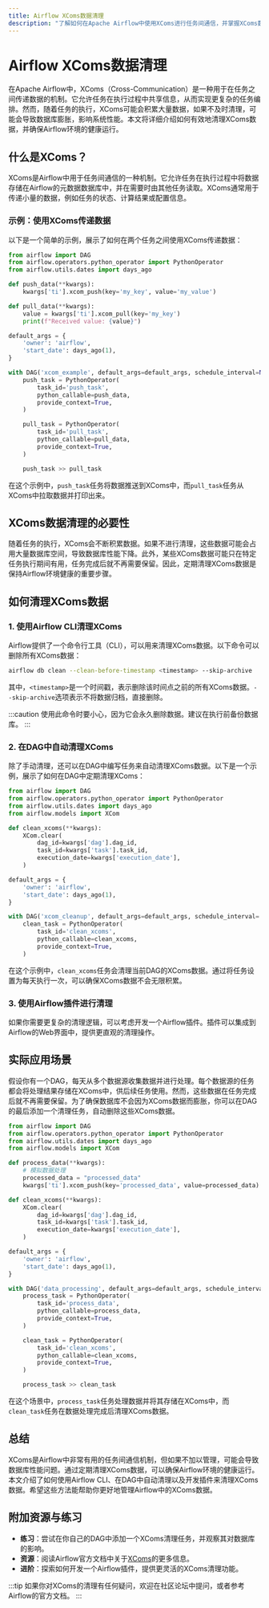 ```yaml
---
title: Airflow XComs数据清理
description: "了解如何在Apache Airflow中使用XComs进行任务间通信，并掌握XComs数据清理的最佳实践。"
---
```


# Airflow XComs数据清理

在Apache Airflow中，XComs（Cross-Communication）是一种用于在任务之间传递数据的机制。它允许任务在执行过程中共享信息，从而实现更复杂的任务编排。然而，随着任务的执行，XComs可能会积累大量数据，如果不及时清理，可能会导致数据库膨胀，影响系统性能。本文将详细介绍如何有效地清理XComs数据，并确保Airflow环境的健康运行。

## 什么是XComs？

XComs是Airflow中用于任务间通信的一种机制。它允许任务在执行过程中将数据存储在Airflow的元数据数据库中，并在需要时由其他任务读取。XComs通常用于传递小量的数据，例如任务的状态、计算结果或配置信息。

### 示例：使用XComs传递数据

以下是一个简单的示例，展示了如何在两个任务之间使用XComs传递数据：

```python
from airflow import DAG
from airflow.operators.python_operator import PythonOperator
from airflow.utils.dates import days_ago

def push_data(**kwargs):
    kwargs['ti'].xcom_push(key='my_key', value='my_value')

def pull_data(**kwargs):
    value = kwargs['ti'].xcom_pull(key='my_key')
    print(f"Received value: {value}")

default_args = {
    'owner': 'airflow',
    'start_date': days_ago(1),
}

with DAG('xcom_example', default_args=default_args, schedule_interval=None) as dag:
    push_task = PythonOperator(
        task_id='push_task',
        python_callable=push_data,
        provide_context=True,
    )

    pull_task = PythonOperator(
        task_id='pull_task',
        python_callable=pull_data,
        provide_context=True,
    )

    push_task >> pull_task
```

在这个示例中，`push_task`任务将数据推送到XComs中，而`pull_task`任务从XComs中拉取数据并打印出来。

## XComs数据清理的必要性

随着任务的执行，XComs会不断积累数据。如果不进行清理，这些数据可能会占用大量数据库空间，导致数据库性能下降。此外，某些XComs数据可能只在特定任务执行期间有用，任务完成后就不再需要保留。因此，定期清理XComs数据是保持Airflow环境健康的重要步骤。

## 如何清理XComs数据

### 1. 使用Airflow CLI清理XComs

Airflow提供了一个命令行工具（CLI），可以用来清理XComs数据。以下命令可以删除所有XComs数据：

```bash
airflow db clean --clean-before-timestamp <timestamp> --skip-archive
```

其中，`<timestamp>`是一个时间戳，表示删除该时间点之前的所有XComs数据。`--skip-archive`选项表示不将数据归档，直接删除。

:::caution
使用此命令时要小心，因为它会永久删除数据。建议在执行前备份数据库。
:::

### 2. 在DAG中自动清理XComs

除了手动清理，还可以在DAG中编写任务来自动清理XComs数据。以下是一个示例，展示了如何在DAG中定期清理XComs：

```python
from airflow import DAG
from airflow.operators.python_operator import PythonOperator
from airflow.utils.dates import days_ago
from airflow.models import XCom

def clean_xcoms(**kwargs):
    XCom.clear(
        dag_id=kwargs['dag'].dag_id,
        task_id=kwargs['task'].task_id,
        execution_date=kwargs['execution_date'],
    )

default_args = {
    'owner': 'airflow',
    'start_date': days_ago(1),
}

with DAG('xcom_cleanup', default_args=default_args, schedule_interval='@daily') as dag:
    clean_task = PythonOperator(
        task_id='clean_xcoms',
        python_callable=clean_xcoms,
        provide_context=True,
    )
```

在这个示例中，`clean_xcoms`任务会清理当前DAG的XComs数据。通过将任务设置为每天执行一次，可以确保XComs数据不会无限积累。

### 3. 使用Airflow插件进行清理

如果你需要更复杂的清理逻辑，可以考虑开发一个Airflow插件。插件可以集成到Airflow的Web界面中，提供更直观的清理操作。

## 实际应用场景

假设你有一个DAG，每天从多个数据源收集数据并进行处理。每个数据源的任务都会将处理结果存储在XComs中，供后续任务使用。然而，这些数据在任务完成后就不再需要保留。为了确保数据库不会因为XComs数据而膨胀，你可以在DAG的最后添加一个清理任务，自动删除这些XComs数据。

```python
from airflow import DAG
from airflow.operators.python_operator import PythonOperator
from airflow.utils.dates import days_ago
from airflow.models import XCom

def process_data(**kwargs):
    # 模拟数据处理
    processed_data = "processed_data"
    kwargs['ti'].xcom_push(key='processed_data', value=processed_data)

def clean_xcoms(**kwargs):
    XCom.clear(
        dag_id=kwargs['dag'].dag_id,
        task_id=kwargs['task'].task_id,
        execution_date=kwargs['execution_date'],
    )

default_args = {
    'owner': 'airflow',
    'start_date': days_ago(1),
}

with DAG('data_processing', default_args=default_args, schedule_interval='@daily') as dag:
    process_task = PythonOperator(
        task_id='process_data',
        python_callable=process_data,
        provide_context=True,
    )

    clean_task = PythonOperator(
        task_id='clean_xcoms',
        python_callable=clean_xcoms,
        provide_context=True,
    )

    process_task >> clean_task
```

在这个场景中，`process_task`任务处理数据并将其存储在XComs中，而`clean_task`任务在数据处理完成后清理XComs数据。

## 总结

XComs是Airflow中非常有用的任务间通信机制，但如果不加以管理，可能会导致数据库性能问题。通过定期清理XComs数据，可以确保Airflow环境的健康运行。本文介绍了如何使用Airflow CLI、在DAG中自动清理以及开发插件来清理XComs数据。希望这些方法能帮助你更好地管理Airflow中的XComs数据。

## 附加资源与练习

- **练习**：尝试在你自己的DAG中添加一个XComs清理任务，并观察其对数据库的影响。
- **资源**：阅读Airflow官方文档中关于[XComs](https://airflow.apache.org/docs/apache-airflow/stable/concepts/xcoms.html)的更多信息。
- **进阶**：探索如何开发一个Airflow插件，提供更灵活的XComs清理功能。

:::tip
如果你对XComs的清理有任何疑问，欢迎在社区论坛中提问，或者参考Airflow的官方文档。
:::